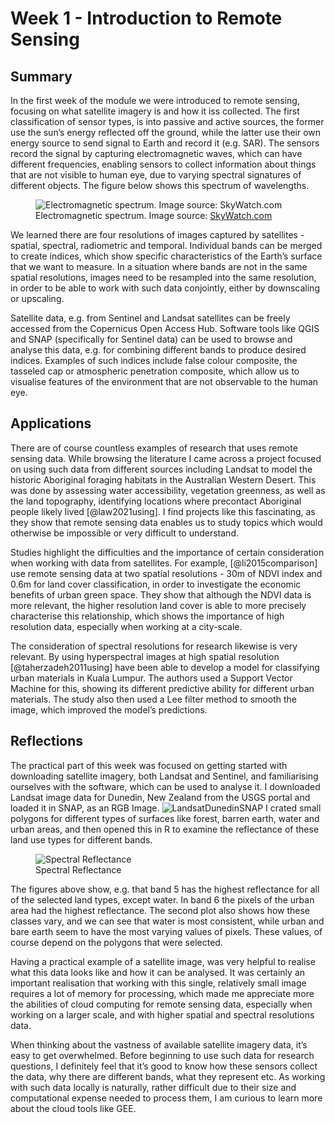 # Week 1 - Introduction to Remote Sensing

## Summary

In the first week of the module we were introduced to remote sensing, focusing on what satellite imagery is and how it iss collected. The first classification of sensor types, is into passive and active sources, the former use the sun's energy reflected off the ground, while the latter use their own energy source to send signal to Earth and record it (e.g. SAR). The sensors record the signal by capturing electromagnetic waves, which can have different frequencies, enabling sensors to collect information about things that are not visible to human eye, due to varying spectral signatures of different objects. The figure below shows this spectrum of wavelengths.

![Electromagnetic spectrum. Image source: [SkyWatch.com](skywatch.com)](res/electromagneticspectrum.png)

We learned there are four resolutions of images captured by satellites - spatial, spectral, radiometric and temporal. Individual bands can be merged to create indices, which show specific characteristics of the Earth's surface that we want to measure. In a situation where bands are not in the same spatial resolutions, images need to be resampled into the same resolution, in order to be able to work with such data conjointly, either by downscaling or upscaling.

Satellite data, e.g. from Sentinel and Landsat satellites can be freely accessed from the Copernicus Open Access Hub. Software tools like QGIS and SNAP (specifically for Sentinel data) can be used to browse and analyse this data, e.g. for combining different bands to produce desired indices. Examples of such indices include false colour composite, the tasseled cap or atmospheric penetration composite, which allow us to visualise features of the environment that are not observable to the human eye.

## Applications

There are of course countless examples of research that uses remote sensing data. While browsing the literature I came across a project focused on using such data from different sources including Landsat to model the historic Aboriginal foraging habitats in the Australian Western Desert. This was done by assessing water accessibility, vegetation greenness, as well as the land topography, identifying locations where precontact Aboriginal people likely lived [@law2021using]. I find projects like this fascinating, as they show that remote sensing data enables us to study topics which would otherwise be impossible or very difficult to understand.

Studies highlight the difficulties and the importance of certain consideration when working with data from satellites. For example, [@li2015comparison] use remote sensing data at two spatial resolutions - 30m of NDVI index and 0.6m for land cover classification, in order to investigate the economic benefits of urban green space. They show that although the NDVI data is more relevant, the higher resolution land cover is able to more precisely characterise this relationship, which shows the importance of high resolution data, especially when working at a city-scale.

The consideration of spectral resolutions for research likewise is very relevant. By using hyperspectral images at high spatial resolution [@taherzadeh2011using] have been able to develop a model for classifying urban materials in Kuala Lumpur. The authors used a Support Vector Machine for this, showing its different predictive ability for different urban materials. The study also then used a Lee filter method to smooth the image, which improved the model's predictions.

## Reflections

The practical part of this week was focused on getting started with downloading satellite imagery, both Landsat and Sentinel, and familiarising ourselves with the software, which can be used to analyse it. I downloaded Landsat image data for Dunedin, New Zealand from the USGS portal and loaded it in SNAP, as an RGB Image. ![LandsatDunedinSNAP](res/snap.png) I crated small polygons for different types of surfaces like forest, barren earth, water and urban areas, and then opened this in R to examine the reflectance of these land use types for different bands.

![Spectral Reflectance](res/spectral_reflectance.png)

The figures above show, e.g. that band 5 has the highest reflectance for all of the selected land types, except water. In band 6 the pixels of the urban area had the highest reflectance. The second plot also shows how these classes vary, and we can see that water is most consistent, while urban and bare earth seem to have the most varying values of pixels. These values, of course depend on the polygons that were selected.

Having a practical example of a satellite image, was very helpful to realise what this data looks like and how it can be analysed. It was certainly an important realisation that working with this single, relatively small image requires a lot of memory for processing, which made me appreciate more the abilities of cloud computing for remote sensing data, especially when working on a larger scale, and with higher spatial and spectral resolutions data.

When thinking about the vastness of available satellite imagery data, it's easy to get overwhelmed. Before beginning to use such data for research questions, I definitely feel that it's good to know how these sensors collect the data, why there are different bands, what they represent etc. As working with such data locally is naturally, rather difficult due to their size and computational expense needed to process them, I am curious to learn more about the cloud tools like GEE.
